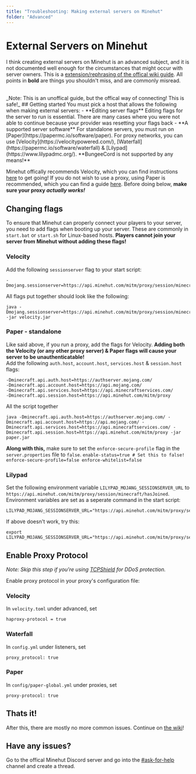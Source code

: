 ```yaml
---
title: "Troubleshooting: Making external servers on Minehut"
folder: "Advanced"
---
```


# External Servers on Minehut
I think creating external servers on Minehut is an advanced subject, and it is not documented well enough for the circumstances that
might occur with server owners. This is a [extension/rephrasing of the offical wiki guide](Wiki:External). All points in **bold** are things you shouldn't miss, and are commonly misread.

<br/>
<Separator/>
_Note: This is an unoffical guide, but the offical way of connecting! This is safe!_
## Getting started
You must pick a host that allows the following when making external servers:
 - **Editing server flags** Editing flags for the server to run is essential. There are many cases where you were not able to continue because your provider was resetting your flags back
 - **A supported server software** For standalone servers, you must run on [Paper](https://papermc.io/software/paper). For proxy networks, you can use [Velocity](https://velocitypowered.com/), [Waterfall](https://papermc.io/software/waterfall) & [Lilypad](https://www.lilypadmc.org/). **BungeeCord is not supported by any means!**

Minehut offically recommends Velocity, which you can find instructions [here](https://docs.papermc.io/velocity/getting-started) to get going! If you do not wish to use a proxy, using Paper is recommended, which you can find a guide [here](https://docs.papermc.io/paper/getting-started).
Before doing below, **make sure your proxy _actually works!_**

## Changing flags
To ensure that Minehut can properly connect your players to your server, you need to add flags when booting up your server. These are commonly in `start.bat` or `start.sh` for Linux-based hosts. **Players cannot join your server from Minehut without adding these flags!**


### Velocity
Add the following `sessionserver` flag to your start script:
 ```
 -Dmojang.sessionserver=https://api.minehut.com/mitm/proxy/session/minecraft/hasJoined
 ```
  All flags put together should look like the following:
  ```
  java -Dmojang.sessionserver=https://api.minehut.com/mitm/proxy/session/minecraft/hasJoined -jar velocity.jar
  ```

### Paper - standalone
 Like said above, if you run a proxy, add the flags for Velocity. **Adding both the Velocity (or any other proxy server) & Paper flags will cause your server to be unauthenticatable!** <br/>
   Add the following `auth.host`, `account.host`, `services.host` & `session.host` flags:
   ```
   -Dminecraft.api.auth.host=https://authserver.mojang.com/
   -Dminecraft.api.account.host=https://api.mojang.com/
   -Dminecraft.api.services.host=https://api.minecraftservices.com/
   -Dminecraft.api.session.host=https://api.minehut.com/mitm/proxy
   ```
   All the script together
   ```
   java -Dminecraft.api.auth.host=https://authserver.mojang.com/ -Dminecraft.api.account.host=https://api.mojang.com/ -Dminecraft.api.services.host=https://api.minecraftservices.com/ -Dminecraft.api.session.host=https://api.minehut.com/mitm/proxy -jar paper.jar 
   ``` 
   **Along with this,** make sure to set the `enforce-secure-profile` flag in the `server.properties` file to `false`.
    ```
    enable-status=true
    # Set this to false!
    enforce-secure-profile=false
    enforce-whitelist=false
    ```


### Lilypad
Set the following environment variable `LILYPAD_MOJANG_SESSIONSERVER_URL` to `https://api.minehut.com/mitm/proxy/session/minecraft/hasJoined`. Environment variables are set as a seperate command in the start script:
```
LILYPAD_MOJANG_SESSIONSERVER_URL="https://api.minehut.com/mitm/proxy/session/minecraft/hasJoined"
```
If above doesn't work, try this:
```
export LILYPAD_MOJANG_SESSIONSERVER_URL="https://api.minehut.com/mitm/proxy/session/minecraft/hasJoined"
```

## Enable Proxy Protocol
_Note: Skip this step if you're using [TCPShield](https://tcpshield.com/) for DDoS protection._

Enable proxy protocol in your proxy's configuration file: 
### Velocity

In `velocity.toml` under advanced, set
```
haproxy-protocol = true
```
### Waterfall

In `config.yml` under listeners, set
```
proxy_protocol: true
```
### Paper

In `config/paper-global.yml` under proxies, set
```
proxy-protocol: true
```

## Thats it!
After this, there are mostly no more common issues. Continue on [the wiki](Wiki:External#Connect_Your_External_Server_Plan_on_Minehut)!

## Have any issues?
Go to the offical <Discord/> Minehut Discord server and go into the [#ask-for-help](https://discord.com/channels/239599059415859200/1014801630295760897) channel and create a thread.